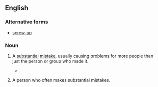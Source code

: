 ==English==

===Alternative forms===
* [[screw-up]]

===Noun===
{{en-noun}}

# {{colloquial}} A [[substantial]] [[mistake]], usually causing problems for more people than just the person or group who made it.
#*{{quote-book
|year=1977
|author=John Osborne
|title=White House watch: the Ford years‎
|page=147
|passage=The Ford administration emerged in better shape than it deserved from the fantastic '''screw-up''' that preceded the release of the Rockefeller...}}
# {{colloquial}} A person who often makes substantial mistakes.